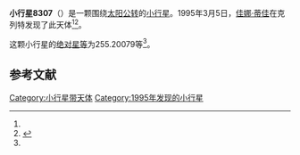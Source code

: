{{Infobox planet
| bgcolour = #FFFFC0
| name = 8307 Peltan
| symbol = 
| image = 
| caption = 
| discovery = yes
| discovery_ref = 
| discoverer = [[佳娜·蒂佳|佳娜·蒂佳]]
| discovery_site = [[克列特|克列特]] 
| discovered = 1995年3月5日
| designations = yes
| mp_name = 
| named_after = 
| alt_names = 
| mp_category = [[主带小行星|主带小行星]]
| orbit_ref = <ref name="a">[http://ssd.jpl.nasa.gov/sbdb.cgi?sstr=8307 8307 Peltan] {{Wayback|url=http://ssd.jpl.nasa.gov/sbdb.cgi?sstr=8307 |date=20201124031408 }}，小行星數據庫瀏覽器（JPL Small-Body Database Browser）－[[美国国家航空航天局|美国国家航空航天局]]喷气推进实验室</ref>
| epoch = 2456400.5 (2013年4月18日更新)
| aphelion = {{convert|2.3983295|AU|km|3|abbr=on|lk=out}}
| perihelion = {{convert|1.9313213|AU|km|3|abbr=on}}
| semimajor = {{convert|2.1648254|AU|km|3|abbr=on}}
| eccentricity = 0.1078628
| period = 1163.40983 [[日|日]]<br />3.19[[儒略年|儒略年]]
| avg_speed = 
| inclination = 5.20197
| asc_node = 11.76436
| mean_anomaly = 
| arg_peri = 255.20079
| satellites = 
| physical_characteristics = yes
| dimensions = 
| mass = 
| density = 
| surface_grav = 
| escape_velocity = 
| sidereal_day = 
| axial_tilt = 
| pole_ecliptic_lat = 
| pole_ecliptic_lon = 
| albedo = 
| temperatures= 
| temp_name1 = 
| mean_temp_1 = 
| max_temp_1 = 
| temp_name2 = 
| max_temp_2 = 
| spectral_type = 
| abs_magnitude = 255.20079
}}

'''小行星8307'''（{{lang-en|8307 Peltan}}）是一颗围绕[[太阳|太阳]][[公转|公转]]的[[小行星|小行星]]。1995年3月5日，[[佳娜·蒂佳|佳娜·蒂佳]]在克列特发现了此天体<ref name="a" /><ref>{{cite news|title=小行星列表|url=http://cfa-www.harvard.edu/iau/lists/NumberedMPs.txt|accessdate=2013-07-08|newspaper=哈佛大学|archive-date=2008-05-17|archive-url=https://web.archive.org/web/20080517010638/http://cfa-www.harvard.edu/iau/lists/NumberedMPs.txt|dead-url=no}}</ref>。

这颗小行星的[[绝对星等|绝对星等]]为255.20079等<ref name="a" />。

==参考文献==
{{reflist}}
{{Minor Planet Number|[[小行星8306|小行星8306]]|[[小行星8308|小行星8308]]}}

{{小天体}}

[[Category:小行星带天体|Category:小行星带天体]]
[[Category:1995年发现的小行星|Category:1995年发现的小行星]]

{{asteroid-stub}}